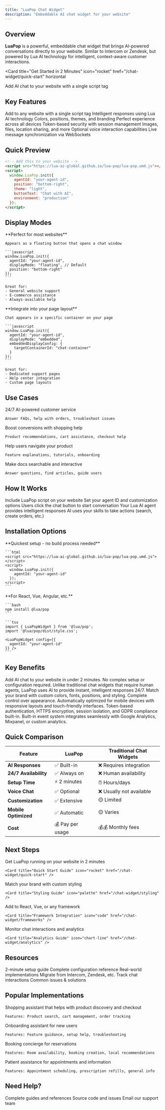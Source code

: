 ```yaml
---
title: "LuaPop Chat Widget"
description: "Embeddable AI chat widget for your website"
---
```


## Overview

**LuaPop** is a powerful, embeddable chat widget that brings AI-powered conversations directly to your website. Similar to Intercom or Zendesk, but powered by Lua AI technology for intelligent, context-aware customer interactions.

<Card
  title="Get Started in 2 Minutes"
  icon="rocket"
  href="/chat-widget/quick-start"
  horizontal
>
  Add AI chat to your website with a single script tag
</Card>

## Key Features

<CardGroup cols={2}>
  <Card title="One-Line Integration" icon="code">
    Add to any website with a single script tag
  </Card>
  <Card title="AI-Powered" icon="robot">
    Intelligent responses using Lua AI technology
  </Card>
  <Card title="Highly Customizable" icon="palette">
    Colors, positions, themes, and branding
  </Card>
  <Card title="Mobile Responsive" icon="mobile">
    Perfect experience across all devices
  </Card>
  <Card title="Secure Authentication" icon="lock">
    Token-based security with session management
  </Card>
  <Card title="Rich Media Support" icon="image">
    Images, files, location sharing, and more
  </Card>
  <Card title="Voice Chat" icon="microphone">
    Optional voice interaction capabilities
  </Card>
  <Card title="Real-time Updates" icon="bolt">
    Live message synchronization via WebSockets
  </Card>
</CardGroup>

## Quick Preview

```html
<!-- Add this to your website -->
<script src="https://lua-ai-global.github.io/lua-pop/lua-pop.umd.js"></script>
<script>
  window.LuaPop.init({
    agentId: "your-agent-id",
    position: "bottom-right",
    theme: "light",
    buttonText: "Chat with AI",
    environment: "production"
  });
</script>
```

## Display Modes

<Tabs>
  <Tab title="Floating Widget">
    **Perfect for most websites**
    
    Appears as a floating button that opens a chat window
    
    ```javascript
    window.LuaPop.init({
      agentId: "your-agent-id",
      displayMode: "floating", // Default
      position: "bottom-right"
    });
    ```
    
    Great for:
    - General website support
    - E-commerce assistance
    - Always-available help
  </Tab>

  <Tab title="Embedded Widget">
    **Integrate into your page layout**
    
    Chat appears in a specific container on your page
    
    ```javascript
    window.LuaPop.init({
      agentId: "your-agent-id",
      displayMode: "embedded",
      embeddedDisplayConfig: {
        targetContainerId: "chat-container"
      }
    });
    ```
    
    Great for:
    - Dedicated support pages
    - Help center integration
    - Custom page layouts
  </Tab>
</Tabs>

## Use Cases

<CardGroup cols={2}>
  <Card title="Customer Support" icon="headset">
    24/7 AI-powered customer service
    
    Answer FAQs, help with orders, troubleshoot issues
  </Card>
  <Card title="Sales Assistant" icon="cart-shopping">
    Boost conversions with shopping help
    
    Product recommendations, cart assistance, checkout help
  </Card>
  <Card title="Product Guide" icon="compass">
    Help users navigate your product
    
    Feature explanations, tutorials, onboarding
  </Card>
  <Card title="Documentation Assistant" icon="book">
    Make docs searchable and interactive
    
    Answer questions, find articles, guide users
  </Card>
</CardGroup>

## How It Works

<Steps>
  <Step title="Add Script">
    Include LuaPop script on your website
  </Step>
  
  <Step title="Configure">
    Set your agent ID and customization options
  </Step>
  
  <Step title="Chat Opens">
    Users click the chat button to start conversation
  </Step>
  
  <Step title="AI Responds">
    Your Lua AI agent provides intelligent responses
  </Step>
  
  <Step title="Tools Execute">
    AI uses your skills to take actions (search, create orders, etc.)
  </Step>
</Steps>

## Installation Options

<Tabs>
  <Tab title="CDN (Recommended)">
    **Quickest setup - no build process needed**
    
    ```html
    <script src="https://lua-ai-global.github.io/lua-pop/lua-pop.umd.js"></script>
    <script>
      window.LuaPop.init({
        agentId: "your-agent-id"
      });
    </script>
    ```
  </Tab>

  <Tab title="NPM Package">
    **For React, Vue, Angular, etc.**
    
    ```bash
    npm install @lua/pop
    ```
    
    ```tsx
    import { LuaPopWidget } from '@lua/pop';
    import '@lua/pop/dist/style.css';
    
    <LuaPopWidget config={{
      agentId: "your-agent-id"
    }} />
    ```
  </Tab>
</Tabs>

## Key Benefits

<AccordionGroup>
  <Accordion title="🚀 Fast Integration">
    Add AI chat to your website in under 2 minutes. No complex setup or configuration required.
  </Accordion>

  <Accordion title="🤖 AI-Powered from Day One">
    Unlike traditional chat widgets that require human agents, LuaPop uses AI to provide instant, intelligent responses 24/7.
  </Accordion>

  <Accordion title="🎨 Fully Customizable">
    Match your brand with custom colors, fonts, positions, and styling. Complete control over appearance.
  </Accordion>

  <Accordion title="📱 Mobile-First Design">
    Automatically optimized for mobile devices with responsive layouts and touch-friendly interfaces.
  </Accordion>

  <Accordion title="🔒 Enterprise Security">
    Token-based authentication, HTTPS encryption, session isolation, and GDPR compliance built-in.
  </Accordion>

  <Accordion title="📊 Analytics Ready">
    Built-in event system integrates seamlessly with Google Analytics, Mixpanel, or custom analytics.
  </Accordion>
</AccordionGroup>

## Quick Comparison

| Feature | LuaPop | Traditional Chat Widgets |
|---------|--------|-------------------------|
| **AI Responses** | ✅ Built-in | ❌ Requires integration |
| **24/7 Availability** | ✅ Always on | ❌ Human availability |
| **Setup Time** | ⚡ 2 minutes | ⏰ Hours/days |
| **Voice Chat** | ✅ Optional | ❌ Usually not available |
| **Customization** | ✅ Extensive | 🟡 Limited |
| **Mobile Optimized** | ✅ Automatic | 🟡 Varies |
| **Cost** | 💰 Pay per usage | 💰💰 Monthly fees |

## Next Steps

<Steps>
  <Step title="Quick Start">
    Get LuaPop running on your website in 2 minutes
    
    <Card title="Quick Start Guide" icon="rocket" href="/chat-widget/quick-start" />
  </Step>
  
  <Step title="Customize">
    Match your brand with custom styling
    
    <Card title="Styling Guide" icon="palette" href="/chat-widget/styling" />
  </Step>
  
  <Step title="Integrate">
    Add to React, Vue, or any framework
    
    <Card title="Framework Integration" icon="code" href="/chat-widget/frameworks" />
  </Step>
  
  <Step title="Track Events">
    Monitor chat interactions and analytics
    
    <Card title="Analytics Guide" icon="chart-line" href="/chat-widget/analytics" />
  </Step>
</Steps>

## Resources

<CardGroup cols={3}>
  <Card title="Quick Start" icon="rocket" href="/chat-widget/quick-start">
    2-minute setup guide
  </Card>
  <Card title="Configuration" icon="cog" href="/chat-widget/configuration">
    Complete configuration reference
  </Card>
  <Card title="Examples" icon="layer-group" href="/chat-widget/examples">
    Real-world implementations
  </Card>
  <Card title="Migration" icon="arrows-turn-right" href="/chat-widget/migration">
    Migrate from Intercom, Zendesk, etc.
  </Card>
  <Card title="Analytics" icon="chart-line" href="/chat-widget/analytics">
    Track chat interactions
  </Card>
  <Card title="Troubleshooting" icon="circle-question" href="/chat-widget/troubleshooting">
    Common issues & solutions
  </Card>
</CardGroup>

## Popular Implementations

<AccordionGroup>
  <Accordion title="E-commerce Store">
    Shopping assistant that helps with product discovery and checkout
    
    Features: Product search, cart management, order tracking
  </Accordion>

  <Accordion title="SaaS Platform">
    Onboarding assistant for new users
    
    Features: Feature guidance, setup help, troubleshooting
  </Accordion>

  <Accordion title="Hotel Website">
    Booking concierge for reservations
    
    Features: Room availability, booking creation, local recommendations
  </Accordion>

  <Accordion title="Healthcare Portal">
    Patient assistance for appointments and information
    
    Features: Appointment scheduling, prescription refills, general info
  </Accordion>
</AccordionGroup>

## Need Help?

<CardGroup cols={3}>
  <Card title="Documentation" icon="book" href="https://docs.heylua.ai">
    Complete guides and references
  </Card>
  <Card title="GitHub" icon="github" href="https://github.com/lua-ai-global/lua-web">
    Source code and issues
  </Card>
  <Card title="Support" icon="envelope" href="mailto:support@heylua.ai">
    Email our support team
  </Card>
</CardGroup>

